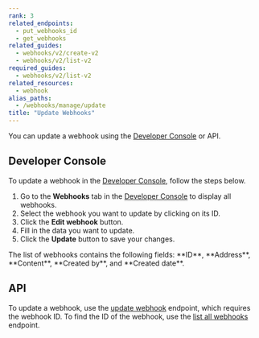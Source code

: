 ```yaml
---
rank: 3
related_endpoints:
  - put_webhooks_id
  - get_webhooks
related_guides:
  - webhooks/v2/create-v2
  - webhooks/v2/list-v2
required_guides:
  - webhooks/v2/list-v2
related_resources:
  - webhook
alias_paths:
  - /webhooks/manage/update
title: "Update Webhooks"
---
```

You can update a webhook using the [Developer Console][console] or API.

## Developer Console

To update a webhook in the [Developer Console][console], follow the steps below.

1. Go to the **Webhooks** tab in the [Developer Console][console] to display all webhooks.
2. Select the webhook you want to update by clicking on its ID.
3. Click the **Edit webhook** button.
4. Fill in the data you want to update.
5. Click the **Update** button to save your changes.

<Message type='notice'>
  The list of webhooks contains the following fields:
  **ID**, **Address**, **Content**, **Created by**,
  and **Created date**.
</Message>

## API

To update a webhook, use the [update webhook][2] endpoint,
which requires the webhook ID. To find the ID of the webhook, use the
[list all webhooks][1] endpoint.

<Samples id='put_webhooks_id'></Samples>

[1]: g://webhooks/v2/list-v2
[2]: e://put-webhooks-id
[console]: https://app.box.com/developers/console
